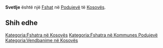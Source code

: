 {{Fshat në Kosovës
 | Emri                = Svetlje
| sqi_V_name = Sfeqël
| sqi_V_FULL_NAME_RO = Sfeqël Sfeçla Laberioni Laberion Sveçël Sfeçël
| sqi_V_FULL_NAME_ND_RO = Sfeqel Sfecla Laberioni Laberion Svecel Sfecel
| sqi_V_SORT_NAME_RG = SFEQEL SFECLA LABERIONI LABERION SVECEL SFECEL
| sqi_V_FULL_NAME_RG = Sfeqël Sfeçla Laberioni Laberion Sveçël Sfeçël
| sqi_V_FULL_NAME_ND_RG = Sfeqel Sfecla Laberioni Laberion Svecel Sfecel
| srp_N_name = Svetlje
| srp_N_FULL_NAME_RO = Svetlje
| srp_N_FULL_NAME_ND_RO = Svetlje
| srp_N_SORT_NAME_RG = SVETLJE
| srp_N_FULL_NAME_RG = Svetlje
| srp_N_FULL_NAME_ND_RG = Svetlje
| srp_NS_name = Светље
| srp_NS_FULL_NAME_RO = Светље
| srp_NS_FULL_NAME_ND_RO = Светље
| srp_NS_SORT_NAME_RG = СВЕТЉЕ
| srp_NS_FULL_NAME_RG = Светље
| srp_NS_FULL_NAME_ND_RG = Светље
| srp_V_name = Svečelj
| srp_V_FULL_NAME_RO = Svečelj Svećnje Svečelj
| srp_V_FULL_NAME_ND_RO = Svecelj Svecnje Svecelj
| srp_V_SORT_NAME_RG = SVECELJ SVECNJE SVECELJ
| srp_V_FULL_NAME_RG = Svečelj Svećnje Svečelj
| srp_V_FULL_NAME_ND_RG = Svecelj Svecnje Svecelj
| srp_VS_name = Свечељ
| srp_VS_FULL_NAME_RO = Свечељ
| srp_VS_FULL_NAME_ND_RO = Свечељ
| srp_VS_SORT_NAME_RG = СВЕЧЕЉ
| srp_VS_FULL_NAME_RG = Свечељ
| srp_VS_FULL_NAME_ND_RG = Свечељ

 | Emri (Rasa dhanore) = 
 | Figura              = 
 | Shteti              = Kosovo
 | Komuna              = Podujevë
 | Kodi postar         = 
 | Sipërfaqja          = 

 | Popullsia           = 

 | Regj. i popullsisë  = 
 | Dend. e popullsisë  = 
 | Faqja zyrtare       = 
 <!--- Koordinatat ----> 
 | Gjerësia            = 42.876389
 | Gjatësia            = 21.220556
 | Lartësia            = 
}}
'''Svetlje''' është një [[Fshat]] në [[Podujevë]] të [[Kosovës]].

<!-- == Gjeografia == -->
<!-- == Historia == -->
<!-- == Demografia == -->
== Shih edhe ==
{{Komuna Podujevë}}
{{Kosovo-Administrata-Cung}}

[[Kategoria:Fshatra në Kosovës]]
[[Kategoria:Fshatra në Kommunes Podujevë]]
[[Kategoria:Vendbanime në Kosovës]]